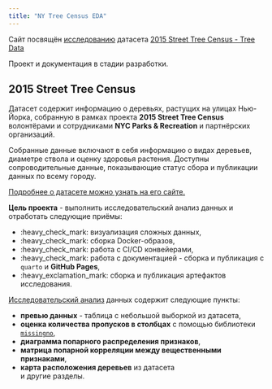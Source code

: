 ```yaml
---
title: "NY Tree Census EDA"
---
```


Сайт посвящён [исследованию](eda.qmd) датасета
[2015 Street Tree Census - Tree Data](https://data.cityofnewyork.us/Environment/2015-Street-Tree-Census-Tree-Data/uvpi-gqnh/about_data)

::: {.callout-caution}
Проект и документация в стадии разработки.
:::

## 2015 Street Tree Census

Датасет содержит информацию о деревьях, растущих на улицах Нью-Йорка, собранную
в рамках проекта **2015 Street Tree Census** волонтёрами и сотрудниками
**NYC Parks & Recreation** и партнёрских организаций.

Собранные данные включают в себя информацию о видах деревьев, диаметре ствола и
оценку здоровья растения. Доступны сопроводительные данные, показывающие статус
сбора и публикации данных по всему городу.

[Подробнее о датасете можно узнать на его сайте.](https://data.cityofnewyork.us/Environment/2015-Street-Tree-Census-Tree-Data/uvpi-gqnh/about_data)

**Цель проекта** - выполнить исследовательский анализ данных и отработать
следующие приёмы:

- :heavy_check_mark: визуализация сложных данных,
- :heavy_check_mark: сборка Docker-образов,
- :heavy_check_mark: работа с CI/CD конвейерами,
- :heavy_check_mark: работа с документацией - сборка и публикация с `quarto` и **GitHub Pages**,
- :heavy_exclamation_mark: сборка и публикация артефактов исследования.

[Исследовательский анализ](eda.qmd) данных содержит следующие пункты:

- **превью данных** - таблица с небольшой выборкой из датасета,
- **оценка количества пропусков в столбцах** с помощью библиотеки
  [`missingno`](https://github.com/ResidentMario/missingno),
- **диаграмма попарного распределения признаков**,
- **матрица попарной корреляции между вещественными признаками**,
- **карта расположения деревьев** из датасета  
и другие разделы.
